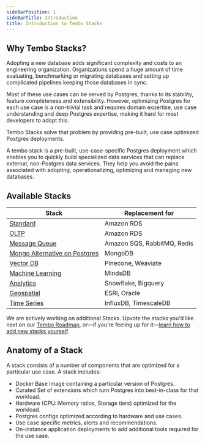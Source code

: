 ```yaml
---
sideBarPosition: 1
sideBarTitle: Introduction
title: Introduction to Tembo Stacks
---
```



## Why Tembo Stacks?

Adopting a new database adds significant complexity and costs to an engineering organization. Organizations spend a huge amount of time evaluating, benchmarking or migrating databases and setting up complicated pipelines keeping those databases in sync.

Most of these use cases can be served by Postgres, thanks to its stability, feature completeness and extensibility. However, optimizing Postgres for each use case is a non-trivial task and requires domain expertise, use case understanding and deep Postgres expertise, making it hard for most developers to adopt this.

Tembo Stacks solve that problem by providing pre-built, use case optimized Postgres deployments.

A tembo stack is a pre-built, use-case-specific Postgres deployment which enables you to quickly build specialized data services that can replace external, non-Postgres data services. They help you avoid the pains associated with adopting, operationalizing, optimizing and managing new databases.

## Available Stacks

| Stack                                                                                 | Replacement for             |
| ------------------------------------------------------------------------------------- | --------------------------- |
| [Standard](/docs/product/stacks/transactional/standard)                               | Amazon RDS                  |
| [OLTP](/docs/product/stacks/transactional/oltp)                                       | Amazon RDS                  |
| [Message Queue](/docs/product/stacks/transactional/message-queue)                     | Amazon SQS, RabbitMQ, Redis |
| [Mongo Alternative on Postgres](/docs/product/stacks/transactional/mongo-alternative) | MongoDB                     |
| [Vector DB](/docs/product/stacks/ai/vectordb/getting-started)                                         | Pinecone, Weaviate          |
| [Machine Learning](/docs/product/stacks/ai/machine-learning)                          | MindsDB                     |
| [Analytics](/docs/product/stacks/analytical/analytics)                                          | Snowflake, Bigquery         |
| [Geospatial](/docs/product/stacks/analytical/geospatial)                              | ESRI, Oracle                |
| [Time Series](/docs/product/stacks/analytical/timeseries)                             | InfluxDB, TimescaleDB       |

We are actively working on additional Stacks. Upvote the stacks you'd like next on our [Tembo Roadmap](https://roadmap.tembo.io/roadmap), or—if you're feeling up for it—[learn how to add new stacks yourself](/docs/product/stacks/adding-new-stacks).

## Anatomy of a Stack

A stack consists of a number of components that are optimized for a particular use case. A stack includes:

-   Docker Base Image containing a particular version of Postgres.
-   Curated Set of extensions which turn Postgres into best-in-class for that workload.
-   Hardware (CPU::Memory ratios, Storage tiers) optimized for the workload.
-   Postgres configs optimized according to hardware and use cases.
-   Use case specific metrics, alerts and recommendations.
-   On-instance application deployments to add additional tools required for the use case.
